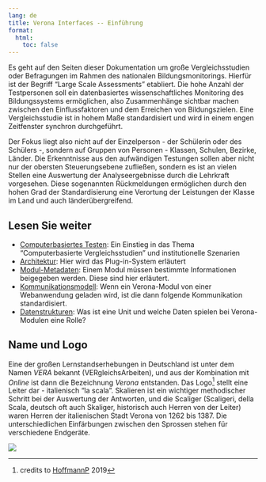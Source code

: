```yaml
---
lang: de
title: Verona Interfaces -- Einführung
format:
  html:
    toc: false
---
```


Es geht auf den Seiten dieser Dokumentation um große Vergleichsstudien oder Befragungen im Rahmen des nationalen Bildungsmonitorings. Hierfür ist der Begriff "Large Scale Assessments" etabliert. Die hohe Anzahl der Testpersonen soll ein datenbasiertes wissenschaftliches Monitoring des Bildungssystems ermöglichen, also Zusammenhänge sichtbar machen zwischen den Einflussfaktoren und dem Erreichen von Bildungszielen. Eine Vergleichsstudie ist in hohem Maße standardisiert und wird in einem engen Zeitfenster synchron durchgeführt.

Der Fokus liegt also nicht auf der Einzelperson - der Schülerin oder des Schülers -, sondern auf Gruppen von Personen - Klassen, Schulen, Bezirke, Länder. Die Erkenntnisse aus den aufwändigen Testungen sollen aber nicht nur der obersten Steuerungsebene zufließen, sondern es ist an vielen Stellen eine Auswertung der Analyseergebnisse durch die Lehrkraft vorgesehen. Diese sogenannten Rückmeldungen ermöglichen durch den hohen Grad der Standardisierung eine Verortung der Leistungen der Klasse im Land und auch länderübergreifend.

## Lesen Sie weiter

* [Computerbasiertes Testen](tba.qmd): Ein Einstieg in das Thema "Computerbasierte Vergleichsstudien" und institutionelle Szenarien
* [Architektur](architecture.qmd): Hier wird das Plug-in-System erläutert
* [Modul-Metadaten](metadata.qmd): Einem Modul müssen bestimmte Informationen beigegeben werden. Diese sind hier erläutert.
* [Kommunikationsmodell](modelling.qmd): Wenn ein Verona-Modul von einer Webanwendung geladen wird, ist die dann folgende Kommunikation standardisiert.
* [Datenstrukturen](data-structures.qmd): Was ist eine Unit und welche Daten spielen bei Verona-Modulen eine Rolle?

## Name und Logo

Eine der großen Lernstandserhebungen in Deutschland ist unter dem Namen *VERA* bekannt (VERgleichsArbeiten), und aus der Kombination mit *Online* ist dann die Bezeichnung *Verona* entstanden. Das Logo[^1] stellt eine Leiter dar - italienisch "la scala". Skalieren ist ein wichtiger methodischer Schritt bei der Auswertung der Antworten, und die Scaliger (Scaligeri, della Scala, deutsch oft auch Skaliger, historisch auch Herren von der Leiter) waren Herren der italienischen Stadt Verona von 1262 bis 1387. Die unterschiedlichen Einfärbungen zwischen den Sprossen stehen für verschiedene Endgeräte.

![](../logo_verona_small.png)

[^1]: credits to [HoffmannP](https://github.com/HoffmannP) 2019